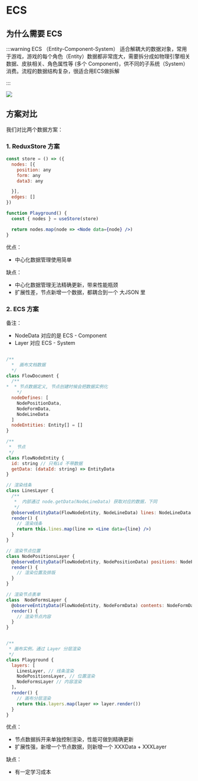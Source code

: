 # ECS

## 为什么需要 ECS

:::warning ECS （Entity-Component-System）
适合解耦大的数据对象，常用于游戏，游戏的每个角色（Entity）数据都非常庞大，需要拆分成如物理引擎相关数据、皮肤相关、角色属性等 (多个 Component)，供不同的子系统（System）消费。流程的数据结构复杂，很适合用ECS做拆解

:::

<img loading="lazy"  className="invert-img" src="/ecs.png"/>


## 方案对比

我们对比两个数据方案：

### 1. ReduxStore 方案

```jsx pure
const store = () => ({
  nodes: [{
    position: any
    form: any
    data3: any

  }],
  edges: []
})

function Playground() {
  const { nodes } = useStore(store)

  return nodes.map(node => <Node data={node} />)
}
```

优点：
- 中心化数据管理使用简单

缺点：
- 中心化数据管理无法精确更新，带来性能瓶颈
- 扩展性差，节点新增一个数据，都耦合到一个 大JSON 里

### 2. ECS 方案

备注：
- NodeData 对应的是 ECS - Component
- Layer 对应 ECS - System

```jsx pure

/**
  *  画布文档数据
  */
class FlowDocument {
  /**
*  * 节点数据定义, 节点创建时候会把数据实例化
    */
  nodeDefines: [
    NodePositionData,
    NodeFormData,
    NodeLineData
  ]
  nodeEntities: Entity[] = []
}

/**
 *  节点
 */
class FlowNodeEntity {
  id: string // 只有id 不带数据
  getData: (dataId: string) => EntityData
}

// 渲染线条
class LinesLayer {
  /**
   *  内部通过 node.getData(NodeLineData) 获取对应的数据，下同
   */
  @observeEntityData(FlowNodeEntity, NodeLineData) lines: NodeLineData[]
  render() {
    // 渲染线条
    return this.lines.map(line => <Line data={line} />)
  }
}

// 渲染节点位置
class NodePositionsLayer {
  @observeEntityData(FlowNodeEntity, NodePositionData) positions: NodePositionData[]
  render() {
    // 渲染位置及排版
  }
}

// 渲染节点表单
class  NodeFormsLayer {
  @observeEntityData(FlowNodeEntity, NodeFormData) contents: NodeFormData[]
  render() {
    // 渲染节点内容
  }
}


/**
 * 画布实例，通过 Layer 分层渲染
 */
class Playground {
  layers: [
    LinesLayer, // 线条渲染
    NodePositionsLayer, // 位置渲染
    NodeFormsLayer // 内容渲染
  ]，
  render() {
    // 画布分层渲染
    return this.layers.map(layer => layer.render())
  }
}
```
优点：

- 节点数据拆开来单独控制渲染，性能可做到精确更新
- 扩展性强，新增一个节点数据，则新增一个 XXXData + XXXLayer

缺点：
- 有一定学习成本
